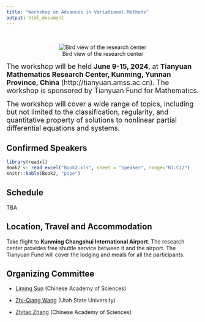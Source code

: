 ```yaml
---
title: "Workshop on Advances in Variational Methods"
output: html_document
---
```


<br>


<center>
![Bird view of the research center](BG.jpg)
</center>

<font size="4">The workshop will be held **June 9-15, 2024**, at **Tianyuan Mathematics Research Center, Kunming, Yunnan Province, China** (http://tianyuan.amss.ac.cn). The workshop is sponsored by Tianyuan Fund for Mathematics.

The workshop will cover a wide range of topics, including but not limited to the classification, regularity, and quantitative property of solutions to nonlinear partial differential equations and systems. </font>

## Confirmed Speakers


```r
library(readxl)
Book2 <- read_excel("Book2.xls", sheet = "Speaker", range="B1:C12")
knitr::kable(Book2, "pipe")
```

## Schedule

TBA

## Location, Travel and Accommodation

Take flight to **Kunming Changshui International Airport**. The research center provides free shuttle service between it and the airport. The Tianyuan Fund will cover the lodging and meals for all the participants.




## Organizing Committee

* [Liming Sun](https://sunliminghome.github.io/) (Chinese Academy of Sciences)

* [Zhi-Qiang Wang](https://www.usu.edu/math/wang/) (Utah State University)
 
* [Zhitao Zhang](http://homepage.amss.ac.cn/research/homePage/eb08df1502d84b57a114ce9ac6e335b6/myHomePage.html) (Chinese Academy of Sciences)